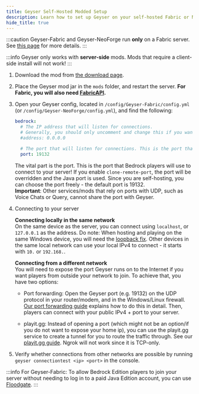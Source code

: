 ```yaml
---
title: Geyser Self-Hosted Modded Setup
description: Learn how to set up Geyser on your self-hosted Fabric or NeoForge server.
hide_title: true
---
```



:::caution
Geyser-Fabric and Geyser-NeoForge run  **only** on a <Versions platform="java"/> Fabric server.   
See [this page](/wiki/geyser/supported-versions#using-geyser-fabric-or-geyser-neoforge-on-servers-that-do-not-run-) for more details.
:::

:::info
Geyser only works with **server-side** mods. Mods that require a client-side install will not work!
:::

1. Download the mod from [the download page](https://geysermc.org/download#geyser).
2. Place the Geyser mod jar in the `mods` folder, and restart the server. **For Fabric, you will also need [FabricAPI](https://modrinth.com/mod/fabric-api).**
3. Open your Geyser config, located in `/config/Geyser-Fabric/config.yml` (or `/config/Geyser-NeoForge/config.yml`), and find the following: 

    ```yaml
    bedrock: 
      # The IP address that will listen for connections. 
      # Generally, you should only uncomment and change this if you want to limit what IPs can connect to your server. 
      #address: 0.0.0.0 

      # The port that will listen for connections. This is the port that Bedrock players will use to connect to your server.
      port: 19132 
    ```
   The vital part is the port. This is the port that Bedrock players will use to connect to your server!
   If you enable `clone-remote-port`, the port will be overridden and the Java port is used.
   Since you are self-hosting, you can choose the port freely - the default port is 19132.   
   **Important**: Other services/mods that rely on ports with UDP, such as Voice Chats or Query, cannot share the port with Geyser.
     

4. Connecting to your server
        
   **Connecting locally in the same network**   
   On the same device as the server, you can connect using `localhost`, or `127.0.0.1` as the address.
   Do note: When hosting and playing on the same Windows device, you will need the [loopback fix](/wiki/geyser/fixing-unable-to-connect-to-world#using-geyser-on-the-same-computer).
   Other devices in the same local network can use your local IPv4 to connect - it starts with `10.` or `192.168.`.
        
   **Connecting from a different network**  
   You will need to expose the port Geyser runs on to the Internet if you want players from outside your network to join.
   To achieve that, you have two options:   

    - Port forwarding: Open the Geyser port (e.g. 19132) on the UDP protocol in your router/modem, and in the Windows/Linux firewall.
      [Our port forwarding guide](/wiki/geyser/port-forwarding) explains how to do this in detail.
      Then, players can connect with your public IPv4 + port to your server.   

    - playit.gg: Instead of opening a port (which might not be an option/if you do not want to expose your home ip), you can use
      the playit.gg service to create a tunnel for you to route the traffic through. See our [playit.gg guide](/wiki/geyser/playit-gg).
      Ngrok will not work since it is TCP-only.   

5. Verify whether connections from other networks are possible by running `geyser connectiontest <ip> <port>` in the console.

:::info
For Geyser-Fabric: To allow Bedrock Edition players to join your server without needing to log in to a paid Java Edition account, you can use <a href="/wiki/floodgate/setup/">Floodgate</a>.
:::